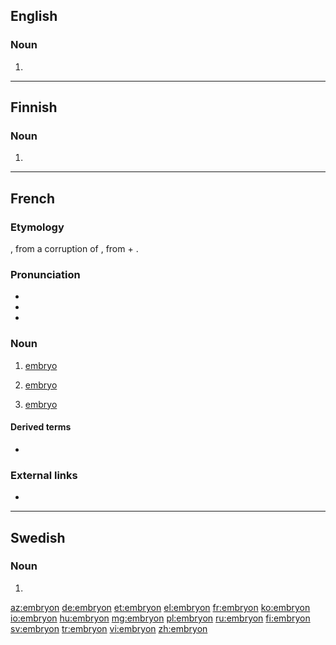 ==English==

===Noun===
{{en-noun}}

# {{archaic form of|embryo|lang=en}}

{{Webster 1913}}

----

==Finnish==

===Noun===
{{head|fi|noun form}}

# {{fi-form of|case=genitive|pl=singular|embryo}}

----

==French==
{{wikipedia|lang=fr}}

===Etymology===
{{etyl|frm|fr}} {{m|frm|embrion|}}, from a {{etyl|ML.|fr}} corruption of {{etyl|grc|fr}} {{m|grc|ἔμβρυον||fetus}}, from {{m|grc|ἐν||in-}} + {{m|grc|βρύω||I grow, swell}}.

===Pronunciation===
* {{IPA|/ɑ̃.bʁi.jɔ̃/|lang=fr}}
* {{homophones|embryons|lang=fr}}
* {{hyphenation|em|bry|on|lang=fr}}

===Noun===
{{fr-noun|m}}

# {{lb|fr|biology}} [[embryo]]
# {{lb|fr|botany}} [[embryo]]
# [[embryo]] {{gloss|the beginning, the first stage}}

====Derived terms====
* {{l|fr|embryonnaire}}

===External links===
* {{R:TLFi}}

----

==Swedish==

===Noun===
{{head|sv|noun form}}

# {{sv-noun-form-indef-pl|embryo}}

[[az:embryon]]
[[de:embryon]]
[[et:embryon]]
[[el:embryon]]
[[fr:embryon]]
[[ko:embryon]]
[[io:embryon]]
[[hu:embryon]]
[[mg:embryon]]
[[pl:embryon]]
[[ru:embryon]]
[[fi:embryon]]
[[sv:embryon]]
[[tr:embryon]]
[[vi:embryon]]
[[zh:embryon]]